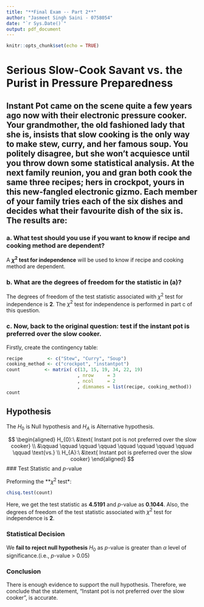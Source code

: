 ```yaml
---
title: "**Final Exam -- Part 2**"
author: "Jasmeet Singh Saini - 0758054"
date: "`r Sys.Date()`"
output: pdf_document
---
```


```r
knitr::opts_chunk$set(echo = TRUE)
```

# Serious Slow-Cook Savant vs. the Purist in Pressure Preparedness

## Instant Pot came on the scene quite a few years ago now with their electronic pressure cooker. Your grandmother, the old fashioned lady that she is, insists that slow cooking is the only way to make stew, curry, and her famous soup. You politely disagree, but she won't acquiesce until you throw down some statistical analysis. At the next family reunion, you and gran both cook the same three recipes; hers in crockpot, yours in this new-fangled electronic gizmo. Each member of your family tries each of the six dishes and decides what their favourite dish of the six is. The results are:

### a. What test should you use if you want to know if recipe and cooking method are dependent?

A **$\chi^2$ test for independence** will be used to know if recipe and cooking method are dependent.

### b. What are the degrees of freedom for the statistic in (a)?

The degrees of freedom of the test statistic associated with $\chi^2$ test for independence is **2**. The $\chi^2$ test for independence is performed in part c of this question.

### c. Now, back to the original question: test if the instant pot is preferred over the slow cooker.

Firstly, create the contingency table:

```r
recipe         <- c("Stew", "Curry", "Soup")
cooking_method <- c("crockpot", "instantpot")
count         <- matrix( c(13, 15, 19, 34, 22, 19)
                          , nrow     = 3
                          , ncol     = 2
                          , dimnames = list(recipe, cooking_method))
count
```

## Hypothesis

The $H_{0}$ is Null hypothesis and $H_{A}$ is Alternative hypothesis.

$$
\begin{aligned}
H_{0}:\ &\text{ Instant pot is not preferred over the slow cooker} \\
&\qquad \qquad \qquad \qquad \qquad \qquad \qquad \qquad \qquad \text{vs.} \\
H_{A}:\ &\text{ Instant pot is preferred over the slow cooker}
\end{aligned}
$$
### Test Statistic and _p_-value

Preforming the **$\chi^2$ test*:

```r
chisq.test(count)
```

Here, we get the test statistic as **4.5191** and *p*-value as **0.1044**. Also, the degrees of freedom of the test statistic associated with $\chi^2$ test for independence is **2**.


### Statistical Decision

We **fail to reject null hypothesis** $H_{0}$ as $p$-value is greater than $\alpha$ level of significance.(i.e., *p*-value > 0.05)

### Conclusion

There is enough evidence to support the null hypothesis. Therefore, we conclude that the statement, "Instant pot is not preferred over the slow cooker", is accurate.
